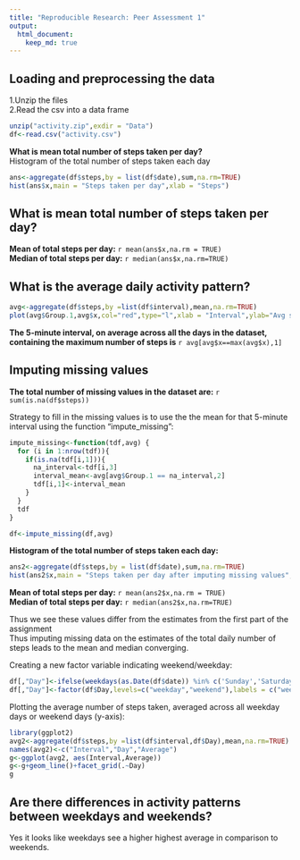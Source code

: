 ```yaml
---
title: "Reproducible Research: Peer Assessment 1"
output: 
  html_document:
    keep_md: true
---
```




## Loading and preprocessing the data  
  
1.Unzip the files  
2.Read the csv into a data frame  

```r
unzip("activity.zip",exdir = "Data")
df<-read.csv("activity.csv")
```
  
**What is mean total number of steps taken per day?**  
Histogram of the total number of steps taken each day  
```r
ans<-aggregate(df$steps,by = list(df$date),sum,na.rm=TRUE)
hist(ans$x,main = "Steps taken per day",xlab = "Steps")
```  
    

## What is mean total number of steps taken per day?  
**Mean of total steps per day:** `r mean(ans$x,na.rm = TRUE)`    
**Median of total steps per day:** `r median(ans$x,na.rm=TRUE)`  


## What is the average daily activity pattern?  
```r
avg<-aggregate(df$steps,by =list(df$interval),mean,na.rm=TRUE)
plot(avg$Group.1,avg$x,col="red",type="l",xlab = "Interval",ylab="Avg steps for each interval",main="Average Daily Activity Pattern")
```  
  
**The 5-minute interval, on average across all the days in the dataset, containing the maximum number of steps is** `r avg[avg$x==max(avg$x),1]`  



## Imputing missing values  
**The total number of missing values in the dataset are:** `r sum(is.na(df$steps))`  
  
Strategy to fill in the missing values is to use the the mean for that 5-minute interval using  the function "impute_missing":  
```r
impute_missing<-function(tdf,avg) {
  for (i in 1:nrow(tdf)){
    if(is.na(tdf[i,1])){
      na_interval<-tdf[i,3]
      interval_mean<-avg[avg$Group.1 == na_interval,2]
      tdf[i,1]<-interval_mean
    }  
  }
  tdf
}

df<-impute_missing(df,avg)
```
**Histogram of the total number of steps taken each day:**  
```r
ans2<-aggregate(df$steps,by = list(df$date),sum,na.rm=TRUE)
hist(ans2$x,main = "Steps taken per day after imputing missing values",xlab = "Steps")
```
  
**Mean of total steps per day:** `r mean(ans2$x,na.rm = TRUE)`    
**Median of total steps per day:** `r median(ans2$x,na.rm=TRUE)`  

Thus we see these values differ from the estimates from the first part of the assignment  
Thus imputing missing data on the estimates of the total daily number of steps leads to the mean and median converging.  
  

  
Creating a new factor variable indicating weekend/weekday:  
```r
df[,"Day"]<-ifelse(weekdays(as.Date(df$date)) %in% c('Sunday','Saturday'),'weekend','weekday')
df[,"Day"]<-factor(df$Day,levels=c("weekday","weekend"),labels = c("weekday","weekend"))
```
  
Plotting the average number of steps taken, averaged across all weekday days or weekend days (y-axis):      
```r
library(ggplot2)
avg2<-aggregate(df$steps,by =list(df$interval,df$Day),mean,na.rm=TRUE)
names(avg2)<-c("Interval","Day","Average")
g<-ggplot(avg2, aes(Interval,Average))
g<-g+geom_line()+facet_grid(.~Day)
g
```



## Are there differences in activity patterns between weekdays and weekends?  
Yes it looks like weekdays see a higher highest average in comparison to weekends.

  

